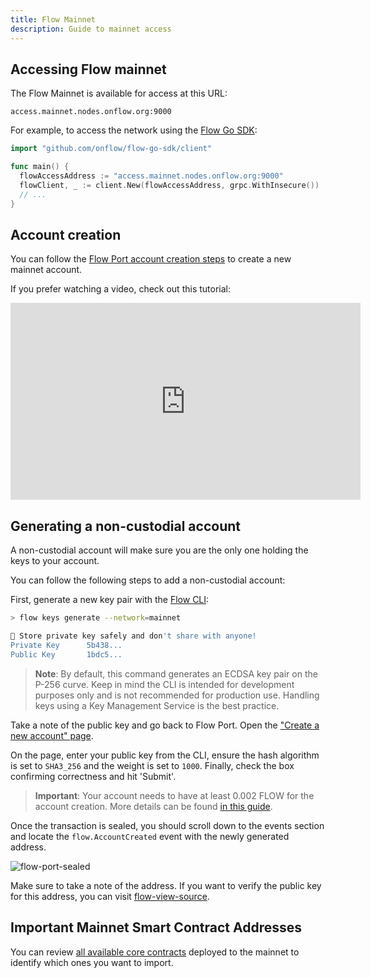 ```yaml
---
title: Flow Mainnet
description: Guide to mainnet access
---
```


## Accessing Flow mainnet

The Flow Mainnet is available for access at this URL:

```
access.mainnet.nodes.onflow.org:9000
```

For example, to access the network using the [Flow Go SDK](https://github.com/onflow/flow-go-sdk):

```go
import "github.com/onflow/flow-go-sdk/client"

func main() {
  flowAccessAddress := "access.mainnet.nodes.onflow.org:9000"
  flowClient, _ := client.New(flowAccessAddress, grpc.WithInsecure())
  // ...
}
```

## Account creation

You can follow the [Flow Port account creation steps](https://docs.onflow.org/flow-port/#blocto) to create a new mainnet account.

If you prefer watching a video, check out this tutorial:

<iframe
  width="560"
  height="315"
  src="https://www.youtube-nocookie.com/embed/vXui7uO4cIQ"
  title="YouTube video player"
  frameborder="0"
  allow="accelerometer; autoplay; clipboard-write; encrypted-media; gyroscope; picture-in-picture"
  allowfullscreen
></iframe>

## Generating a non-custodial account

A non-custodial account will make sure you are the only one holding the keys to your account.

You can follow the following steps to add a non-custodial account:

First, generate a new key pair with the [Flow CLI](https://github.com/onflow/flow-cli):

```sh
> flow keys generate --network=mainnet

🔴️ Store private key safely and don't share with anyone!
Private Key      5b438...
Public Key       1bdc5...
```

> **Note**: By default, this command generates an ECDSA key pair on the P-256 curve. Keep in mind the CLI is intended for development purposes only and is not recommended for production use. Handling keys using a Key Management Service is the best practice.

Take a note of the public key and go back to Flow Port. Open the ["Create a new account" page](https://port.onflow.org/transaction?hash=a0a78aa7821144efd5ebb974bb52ba04609ce76c3863af9d45348db93937cf98&showcode=false&weight=1000&halg=3).

On the page, enter your public key from the CLI, ensure the hash algorithm is set to `SHA3_256` and the weight is set to `1000`. Finally, check the box confirming correctness and hit 'Submit'.

> **Important**: Your account needs to have at least 0.002 FLOW for the account creation. More details can be found [in this guide](https://docs.onflow.org/flow-token/concepts/#storageaccount-fees).

Once the transaction is sealed, you should scroll down to the events section and locate the `flow.AccountCreated` event with the newly generated address.

![flow-port-sealed](port-sealed-tx.png)

Make sure to take a note of the address. If you want to verify the public key for this address, you can visit [flow-view-source](https://flow-view-source.com/).

## Important Mainnet Smart Contract Addresses

You can review [all available core contracts](/core-contracts/) deployed to the mainnet to identify which ones you want to import.